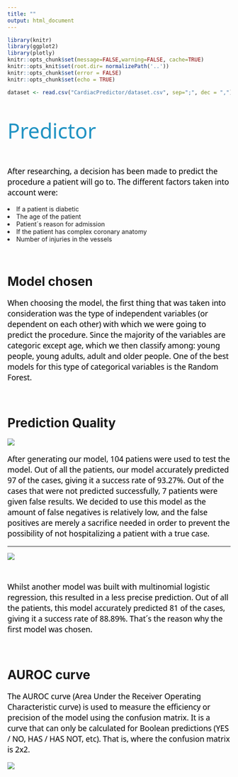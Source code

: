 ```yaml
---
title: ""
output: html_document
---
```

```r
library(knitr)
library(ggplot2)
library(plotly)
knitr::opts_chunk$set(message=FALSE,warning=FALSE, cache=TRUE)
knitr::opts_knit$set(root.dir= normalizePath('..'))
knitr::opts_chunk$set(error = FALSE)
knitr::opts_chunk$set(echo = TRUE)
```


```r
dataset <- read.csv("CardiacPredictor/dataset.csv", sep=";", dec = ",")
```

<p style="font-family: Noto Sans, sans-serif; font-size:35pt; font-style:normal; color:#2093C3">
    Predictor
</p>
<p style="font-family: Noto Sans, sans-serif; font-size:13pt; font-style:normal; color:#000000">
After researching, a decision has been made to predict the procedure a patient will go to.
The different factors taken into account were: 
<li> If a patient is diabetic </li>
<li> The age of the patient </li>
<li> Patient´s reason for admission </li>
<li> If the patient has complex coronary anatomy </li>
<li> Number of injuries in the vessels </li>
 </p>

  <p><br></p>
  
# Model chosen
<p style="font-family: Noto Sans, sans-serif; font-size:13pt; font-style:normal; color:#000000">
When choosing the model, the first thing that was taken into consideration was the type of independent variables (or dependent on each other) with which we were going to predict the procedure.
Since the majority of the variables are categoric except age, which we then classify among: young people, young adults, adult and older people. One of the best models for this type of categorical variables is the Random Forest.
 </p>

<p><br></p>
# Prediction Quality

![](images/Matrix3.png) 
<p style="font-family: Noto Sans, sans-serif; font-size:13pt; font-style:normal; color:#000000">
After generating our model, 104 patiens were used to test the model. Out of all the patients, our model accurately predicted 97 of the cases, giving it a success rate of 93.27%. Out of the cases that were not predicted successfully, 7 patients were given false results. We decided to use this model as the amount of false negatives is relatively low, and the false positives are merely a sacrifice needed in order to prevent the possibility of not hospitalizing a patient with a true case.
 </p>

***
![](images/Matrix4.png)
<p><br></p>

<p style="font-family: Noto Sans, sans-serif; font-size:13pt; font-style:normal; color:#000000">
Whilst another model was built with multinomial logistic regression, this resulted in a less precise prediction. Out of all the patients, this model accurately predicted 81 of the cases, giving it a success rate of 88.89%.
That´s the reason why the first model was chosen.
</p>

<p><br></p>


# AUROC curve
<p style="font-family: Noto Sans, sans-serif; font-size:13pt; font-style:normal; color:#000000">
The AUROC curve (Area Under the Receiver Operating Characteristic curve) is used to measure the efficiency or precision of the model using the confusion matrix. It is a curve that can only be calculated for Boolean predictions (YES / NO, HAS / HAS NOT, etc). That is, where the confusion matrix is 2x2.
 </p>


![](images/AUROC.jpeg)


